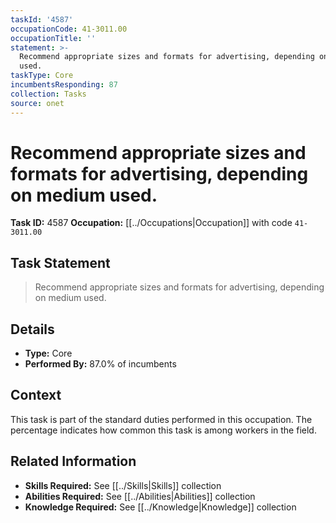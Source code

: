 ```yaml
---
taskId: '4587'
occupationCode: 41-3011.00
occupationTitle: ''
statement: >-
  Recommend appropriate sizes and formats for advertising, depending on medium
  used.
taskType: Core
incumbentsResponding: 87
collection: Tasks
source: onet
---
```

# Recommend appropriate sizes and formats for advertising, depending on medium used.

**Task ID:** 4587
**Occupation:** [[../Occupations|Occupation]] with code `41-3011.00`

## Task Statement

> Recommend appropriate sizes and formats for advertising, depending on medium used.

## Details

- **Type:** Core
- **Performed By:** 87.0% of incumbents

## Context

This task is part of the standard duties performed in this occupation. The percentage indicates how common this task is among workers in the field.

## Related Information

- **Skills Required:** See [[../Skills|Skills]] collection
- **Abilities Required:** See [[../Abilities|Abilities]] collection
- **Knowledge Required:** See [[../Knowledge|Knowledge]] collection
